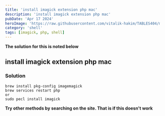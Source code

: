 ---
title: 'install imagick extension php mac'
description: 'install imagick extension php mac'
pubDate: 'Apr 17 2024'
heroImage: 'https://raw.githubusercontent.com/vitalik-hakim/TABLES404/main/error_b/SHELL.jpg'
category: 'shell'
tags: [imagick, php, shell]
---

**The solution for this is noted below**

## install imagick extension php mac

### Solution

```shell
brew install pkg-config imagemagick
brew services restart php
or
sudo pecl install imagick
```
**Try other methods by searching on the site. That is if this doesn't work**
